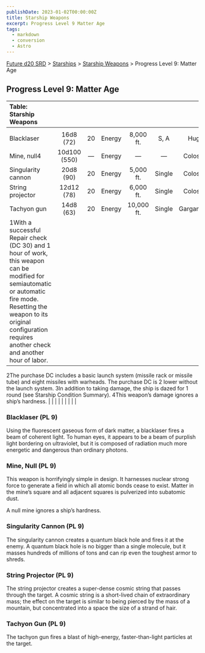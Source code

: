 ```yaml
---
publishDate: 2023-01-02T00:00:00Z
title: Starship Weapons
excerpt: Progress Level 9 Matter Age
tags:
  - markdown
  - conversion
  - Astro
---
```






[Future d20 SRD](/#futureD20) > [Starships](future-d20-srd-starships-index) > [Starship Weapons](future-d20-srd-starships-starship-weapons-index) > Progress Level 9: Matter Age




## Progress Level 9: Matter Age


| Table: Starship Weapons |  |  |  |  |  |  |  |  |
| :------------------------- | :--: | :--: | :--: | :--: | :--: | :--: | :--: | --: |
|  |  |  |  |  |  |  |  |  |
| Blacklaser | 16d8 (72) | 20 | Energy | 8,000 ft. | S, A | Huge | 50 | Mil (+3) |
| Mine, null4 | 10d100 (550) | — | Energy | — | — | Colossal | 53 | Mil (+3) |
| Singularity cannon | 20d8 (90) | 20 | Energy | 5,000 ft. | Single | Colossal | 53 | Mil (+3) |
| String projector | 12d12 (78) | 20 | Energy | 6,000 ft. | Single | Colossal | 54 | Mil (+3) |
| Tachyon gun | 14d8 (63) | 20 | Energy | 10,000 ft. | Single | Gargantuan | 52 | Mil (+3) |
| 1With a successful Repair check (DC 30) and 1 hour of work, this weapon can be modified for semiautomatic or automatic fire mode. Resetting the weapon to its original configuration requires another check and another hour of labor.
2The purchase DC includes a basic launch system (missile rack or missile tube) and eight missiles with warheads. The purchase DC is 2 lower without the launch system.
3In addition to taking damage, the ship is dazed for 1 round (see Starship Condition Summary).
4This weapon’s damage ignores a ship’s hardness. |  |  |  |  |  |  |  |  |



### Blacklaser (PL 9)


Using the fluorescent gaseous form of dark matter, a blacklaser fires a beam of coherent light. To human eyes, it appears to be a beam of purplish light bordering on ultraviolet, but it is composed of radiation much more energetic and dangerous than ordinary photons.


### Mine, Null (PL 9)


This weapon is horrifyingly simple in design. It harnesses nuclear strong force to generate a field in which all atomic bonds cease to exist. Matter in the mine’s square and all adjacent squares is pulverized into subatomic dust.


A null mine ignores a ship’s hardness.


### Singularity Cannon (PL 9)


The singularity cannon creates a quantum black hole and fires it at the enemy. A quantum black hole is no bigger than a single molecule, but it masses hundreds of millions of tons and can rip even the toughest armor to shreds.


### String Projector (PL 9)


The string projector creates a super-dense cosmic string that passes through the target. A cosmic string is a short-lived chain of extraordinary mass; the effect on the target is similar to being pierced by the mass of a mountain, but concentrated into a space the size of a strand of hair.


### Tachyon Gun (PL 9)


The tachyon gun fires a blast of high-energy, faster-than-light particles at the target.



